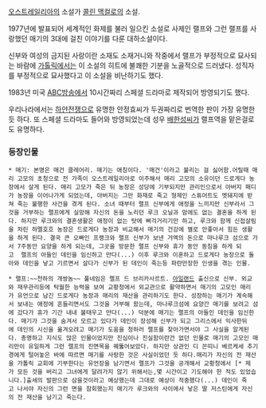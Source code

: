 [[오스트레일리아]]의 소설가 [[콜린 맥컬로]]의 소설.

1977년에 발표되어 세계적인 화제를 불러 일으킨 소설로 사제인 랠프와 그런 랠프를 사랑했던 매기의 3대에 걸친 이야기를 다룬 대하소설이다.

신부와 여성의 금지된 사랑이란 소재도 소재거니와 작중에서 랠프가 부정적으로 묘사되는 바람에 [[가톨릭]]에서는 이 소설의 히트에 불쾌한 기분을 노골적으로 드러냈다. 성직자를 부정적으로 묘사했다고 이 소설을 비난하기도 했다.

1983년 미국 [[ABC]]방송에서 10시간짜리 스페셜 드라마로 제작되어 방영되기도 했다.

우리나라에서는 [[하얀전쟁]]으로 유명한 안정효씨가 두권짜리로 번역한 판이 가장 유명한듯 하다. 또 스페셜 드라마도 들어와 방영되었는데 성우 [[배한성]]씨가 랠프역을 맡은걸로도 유명하다.

=== 등장인물 ===

 * 매기: 본명은 매건 클레어리. 매기는 애칭이다. '매건'이라고 불리는 걸 싫어함.어릴때 매리 고모의 초청으로 전 가족이 오스트레일리아로 이주해서 매리 고모의 소유이던 드로게다 농장에서 살게 된다. 매리 고모가 죽은 뒤 농장은 성당에 기부되지만 관리인으로서 아버지 패디가 농장을 이어나가게 되었는데, 아버지는 그만 화재로 죽고 형제인 스튜어트도 멧돼지에 받쳐 죽는 불행한 사건을 겪게 된다. 소녀 때부터 랠프 신부에게 애정을 느끼지만 신부라서 그것을 거부하는 랠프에게 실망해 자신의 돈을 노리던 루크 오닐과 맘에도 없는 결혼을 하게 된다. 하지만 루크와의 결혼생활은 애정이 없는 탓에 삐걱거리기만 하고, 루크와 함께 신접살림을 차린 하멜호흐 농장은 드로게다 농장과 비교해서 매기의 건강에 별로 안좋아서 힘든 생활을 하게 된다. 결국 큰 오빠인 프랭크와 랠프 신부가 보낸 거액의 돈으로 마나루크 섬으로 가서 7주동안 요양을 하게 되는데, 그곳을 방문한 랠프 신부와 휴가 동안 동침을 하게 되고  랠프의 아들인 데인을 임신하고 만다(...) 이후 루크와 이혼하고 드로게다 농장으로 돌아와 데인을 낳고 기르면서 살다가 신부가 된 데인이 죽는등 파란만장한 인생을 겪는 인물.

 * 랠프:~~천하의 개쌍놈~~ 풀네임은 랠프 드 브리카사르트. [[아일랜드]] 출신으로 신부. 외교와 재무관리등에 탁월한 능력을 보여 교황청에서 외교관으로 활약하면서 매기의 고모인 매리가 유언으로 남긴 드로게다 농장과 매리의 재산을 관리하기도 한다. 성장하는 매기가 계속해서 보내는 애정에 흔들리면서도 그것을 거부해 왔는데, 마나루크섬에 요양간 매기를 보려고 섬에 갔다가 휴가 기간 내내 불태우고 만다(...) 덕분에 매기는 랠프의 아들인 데인을 임신한다. 매기가 그것을 숨겨서 모르고 있다가 데인이 장성해 신부가 되고 그리스에서 익사한뒤에 데인의 시신을 옮겨오려고 매기가 도움을 청하러 랠프를 찾아가면서야 그 사실을 알게된다. 총명하고 지식도 많은 인물이었지만 진심이나 진실함이란건 없던 인물로 매기의 고모인 매리만이 유일하게 그런 랠프의 진면목을 꿰뚫어보았다. 하지만 상관인 디 꼰띠니 베르케세 추기경에게 털어놓은 바에 따르면 매기를 사랑한 것은 사실이었던 듯 하다.매리가 자신의 전 재산을 가톨릭 교회에 기부한다는 유언장을 남기면서 랠프가 그것을 공개해서 교황청에서 [* 제가 모든 것을 버리고 그녀에게 달려가지 않기 위해서는,몇 시간이고 기도해야 한 적도 있었습니다.]출세의 발판으로 삼을것이라고 예상했는데 그대로 예상이 적중했다(...) 데인이 죽고 나서야 자신의 그런 면을 참회했는지 매기가 루크와의 사이에서 낳은 딸 저스틴에게 자신의 전 재산을 남기고 죽는다.

